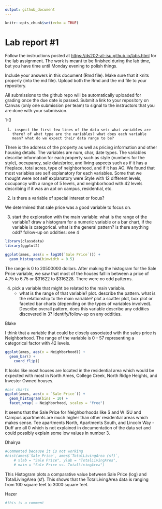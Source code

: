 ```yaml
---
output: github_document
---
```


<!-- README.md is generated from README.Rmd. Please edit the README.Rmd file -->

```r
knitr::opts_chunk$set(echo = TRUE)
```

# Lab report #1

Follow the instructions posted at <https://ds202-at-isu.github.io/labs.html> for the lab assignment. The work is meant to be finished during the lab time, but you have time until Monday evening to polish things.

Include your answers in this document (Rmd file). Make sure that it knits properly (into the md file). Upload both the Rmd and the md file to your repository.

All submissions to the github repo will be automatically uploaded for grading once the due date is passed. Submit a link to your repository on Canvas (only one submission per team) to signal to the instructors that you are done with your submission.

1-3

1.      inspect the first few lines of the data set: what variables are there? of what type are the variables? what does each variable mean? what do we expect their data range to be?

  There is the address of the property as well as pricing information and other housing details. The      variables are num, char, date types. The variables describe information for each property such as style (numbers for the style), occupancy, sale date/price, and living aspects such as if it has a fireplace, total acres, type of neighborhood, and if it has AC. We found that most variables are self explanatory for each variables. Some that we thought were not self explanatory were Style with 12 different levels, occupancy with a range of 5 levels, and neighborhood with 42 levels describing if it was an apt on campus, residential, etc.

2.  is there a variable of special interest or focus?

We determined that sale price was a good variable to focus on.

3.   start the exploration with the main variable: what is the range of the variable? draw a histogram for a numeric variable or a bar chart, if the variable is categorical. what is the general pattern? is there anything odd? follow-up on oddities: see 4

```r
library(classdata)
library(ggplot2)

ggplot(ames, aes(x = log10(`Sale Price`))) +
  geom_histogram(binwidth = 0.5)
```

The range is 0 to 20500000 dollars. After making the histogram for the Sale Price variable, we saw that most of the houses fall in between a price of 4.75 to 6.75 or \$31622 to \$316228. There were no odd patterns.

4.  pick a variable that might be related to the main variable.
    -   what is the range of that variable? plot. describe the pattern. what is the relationship to the main variable? plot a scatter plot, box plot or faceted bar charts (depending on the types of variables involved). Describe overall pattern, does this variable describe any oddities discovered in 3? Identify/follow-up on any oddities.

Blake

I think that a variable that could be closely associated with the sales price is Neighborhood. The range of the variable is 0 - 57 representing a categorical factor with 42 levels.

```r
ggplot(ames, aes(x = Neighborhood)) +
  geom_bar() +
    coord_flip()
```

It looks like most houses are located in the residential area which would be expected with most in North Ames, College Creek, North Ridge Heights, and Investor Owned houses.

```r
#bar charts
ggplot(ames, aes(x = `Sale Price`)) +
  geom_histogram(bins = 10) +
  facet_wrap( ~ Neighborhood, scales = "free")
```

It seems that the Sale Price for Neighborhoods like S and W ISU and Campus apartments are much higher than other residential areas which makes sense. Tee apartments North, Apartments South, and Lincoln Way - Duff are all 0 which is not explained in documentation of the data set and could possibly explain some low values in number 3.

Dhairya

```r
#Commented because it is not working
#hist(ames$`Sale Price`, ames$`TotalLivingArea (sf)`, 
    # xlab = "Sale Price", ylab = "TotalLivingArea", 
    # main = "Sale Price vs. TotalLivingArea")
```

This Histogram plots a comparative value between Sale Price (log) and TotalLivingArea (sf). This shows that the TotalLivingArea data is ranging from 100 square feet to 3000 square feet.

Hazer

```r
#this is a comment
```
